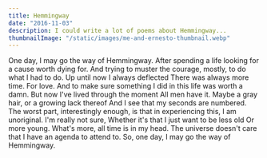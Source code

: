 ```yaml
---
title: Hemmingway
date: "2016-11-03"
description: I could write a lot of poems about Hemmingway...
thumbnailImage: "/static/images/me-and-ernesto-thumbnail.webp"
---
```


<Box>
One day, I may go the way of Hemmingway.   
After spending a life looking for a cause worth dying for.   
And trying to muster the courage,  
mostly, to do what I had to do.   
Up until now I always deflected  
There was always more time.  
For love.   
And to make sure   
something I did in this life was worth a damn.   
But now I've lived through the moment  
All men have it.   
Maybe a gray hair, or a growing lack thereof    
And I see that my seconds are numbered.   
The worst part, interestingly enough,  
is that in experiencing this,   
I am unoriginal.   
I'm really not sure,  
Whether it's that I just want to be less old  
Or more young.   
What's more, all time is in my head.   
The universe doesn't care that I have an agenda to attend to.   
So, one day,  
I may go the way of Hemmingway.  
</Box>


